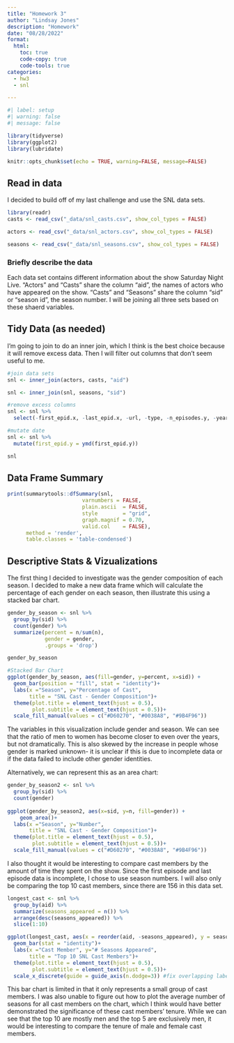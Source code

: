 ```yaml
---
title: "Homework 3"
author: "Lindsay Jones"
description: "Homework"
date: "08/28/2022"
format:
  html:
    toc: true
    code-copy: true
    code-tools: true
categories:
  - hw3
  - snl

---
```


```r
#| label: setup
#| warning: false
#| message: false

library(tidyverse)
library(ggplot2)
library(lubridate)

knitr::opts_chunk$set(echo = TRUE, warning=FALSE, message=FALSE)
```

## Read in data

I decided to build off of my last challenge and use the SNL data sets. 

```r
library(readr)
casts <- read_csv("_data/snl_casts.csv", show_col_types = FALSE)

actors <- read_csv("_data/snl_actors.csv", show_col_types = FALSE)

seasons <- read_csv("_data/snl_seasons.csv", show_col_types = FALSE)

```

### Briefly describe the data

Each data set contains different information about the show Saturday Night Live. "Actors" and "Casts" share the column "aid", the names of actors who have appeared on the show. "Casts" and "Seasons" share the column "sid" or "season id", the season number. I will be joining all three sets based on these shaerd variables.  

## Tidy Data (as needed)

I'm going to join to do an inner join, which I think is the best choice because it will remove excess data. Then I will filter out columns that don't seem useful to me.

```r
#join data sets
snl <- inner_join(actors, casts, "aid")

snl <- inner_join(snl, seasons, "sid")

#remove excess columns
snl <- snl %>%
  select(-first_epid.x, -last_epid.x, -url, -type, -n_episodes.y, -year, -last_epid.y)

#mutate date
snl <- snl %>%
  mutate(first_epid.y = ymd(first_epid.y))

snl
```

## Data Frame Summary
```r
print(summarytools::dfSummary(snl,
                        varnumbers = FALSE,
                        plain.ascii  = FALSE, 
                        style        = "grid", 
                        graph.magnif = 0.70, 
                        valid.col    = FALSE),
      method = 'render',
      table.classes = 'table-condensed')
```

## Descriptive Stats & Vizualizations

The first thing I decided to investigate was the gender composition of each season. I decided to make a new data frame which will calculate the percentage of each gender on each season, then illustrate this using a stacked bar chart. 
```r
gender_by_season <- snl %>%
  group_by(sid) %>%
  count(gender) %>%
  summarize(percent = n/sum(n),
            gender = gender,
            .groups = 'drop')

gender_by_season
```

```r
#Stacked Bar Chart
ggplot(gender_by_season, aes(fill=gender, y=percent, x=sid)) +
  geom_bar(position = "fill", stat = "identity")+
  labs(x ="Season", y="Percentage of Cast", 
       title = "SNL Cast - Gender Composition")+
  theme(plot.title = element_text(hjust = 0.5),
        plot.subtitle = element_text(hjust = 0.5))+
  scale_fill_manual(values = c("#D60270", "#0038A8", "#9B4F96"))

```
The variables in this visualization include gender and season. We can see that the ratio of men to women has become closer to even over the years, but not dramatically. This is also skewed by the increase in people whose gender is marked unknown- it is unclear if this is due to incomplete data or if the data failed to include other gender identities. 

Alternatively, we can represent this as an area chart:
```r
gender_by_season2 <- snl %>%
  group_by(sid) %>%
  count(gender)
  
ggplot(gender_by_season2, aes(x=sid, y=n, fill=gender)) + 
    geom_area()+
  labs(x ="Season", y="Number", 
       title = "SNL Cast - Gender Composition")+
  theme(plot.title = element_text(hjust = 0.5),
        plot.subtitle = element_text(hjust = 0.5))+
  scale_fill_manual(values = c("#D60270", "#0038A8", "#9B4F96"))

```

I also thought it would be interesting to compare cast members by the amount of time they spent on the show. Since the first episode and last episode data is incomplete, I chose to use season numbers. I will also only be comparing the top 10 cast members, since there are 156 in this data set.

```r
longest_cast <- snl %>%
  group_by(aid) %>%
  summarize(seasons_appeared = n()) %>%
  arrange(desc(seasons_appeared)) %>%
  slice(1:10)

ggplot(longest_cast, aes(x = reorder(aid, -seasons_appeared), y = seasons_appeared))+
  geom_bar(stat = "identity")+
  labs(x ="Cast Member", y="# Seasons Appeared", 
       title = "Top 10 SNL Cast Members")+
  theme(plot.title = element_text(hjust = 0.5),
        plot.subtitle = element_text(hjust = 0.5))+
  scale_x_discrete(guide = guide_axis(n.dodge=3)) #fix overlapping labels

```

This bar chart is limited in that it only represents a small group of cast members. I was also unable to figure out how to plot the average number of seasons for all cast members on the chart, which I think would have better demonstrated the significance of these cast members' tenure. While we can see that the top 10 are mostly men and the top 5 are exclusively men, it would be interesting to compare the tenure of male and female cast members. 